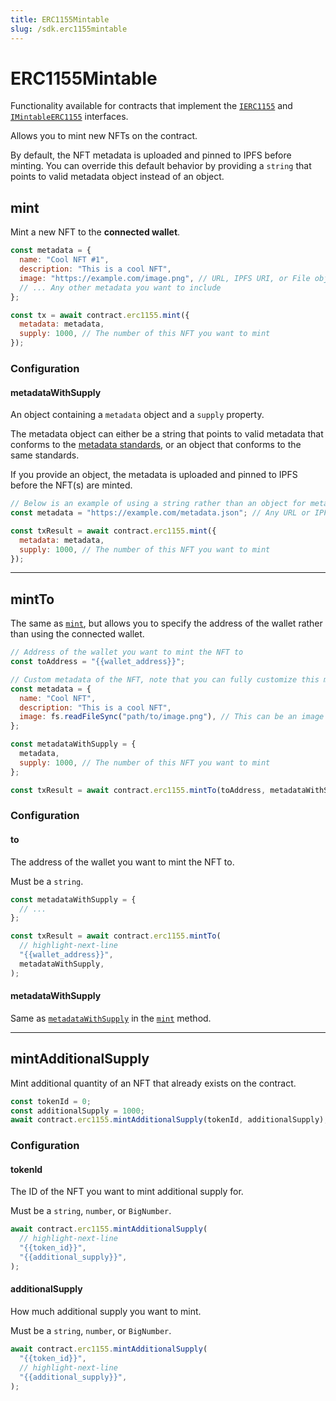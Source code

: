 ```yaml
---
title: ERC1155Mintable
slug: /sdk.erc1155mintable
---
```


# ERC1155Mintable

Functionality available for contracts that implement the
[`IERC1155`](/contracts/IERC1155) and
[`IMintableERC1155`](/contracts/IMintableERC1155) interfaces.

Allows you to mint new NFTs on the contract.

By default, the NFT metadata is uploaded and pinned to IPFS before minting.
You can override this default behavior by providing a `string` that points to valid metadata object instead of an object.

## mint

Mint a new NFT to the **connected wallet**.

```javascript
const metadata = {
  name: "Cool NFT #1",
  description: "This is a cool NFT",
  image: "https://example.com/image.png", // URL, IPFS URI, or File object
  // ... Any other metadata you want to include
};

const tx = await contract.erc1155.mint({
  metadata: metadata,
  supply: 1000, // The number of this NFT you want to mint
});
```

### Configuration

#### metadataWithSupply

An object containing a `metadata` object and a `supply` property.

The metadata object can either be a string that points to valid metadata that
conforms to the [metadata standards](https://docs.opensea.io/docs/metadata-standards#metadata-structure),
or an object that conforms to the same standards.

If you provide an object, the metadata is uploaded and pinned to IPFS before
the NFT(s) are minted.

```javascript
// Below is an example of using a string rather than an object for metadata
const metadata = "https://example.com/metadata.json"; // Any URL or IPFS URI that points to metadata

const txResult = await contract.erc1155.mint({
  metadata: metadata,
  supply: 1000, // The number of this NFT you want to mint
});
```

<hr className="divider" />

## mintTo

The same as [`mint`](#mint), but allows you to specify the address of the wallet rather than using the connected wallet.

```javascript
// Address of the wallet you want to mint the NFT to
const toAddress = "{{wallet_address}}";

// Custom metadata of the NFT, note that you can fully customize this metadata with other properties.
const metadata = {
  name: "Cool NFT",
  description: "This is a cool NFT",
  image: fs.readFileSync("path/to/image.png"), // This can be an image url or file
};

const metadataWithSupply = {
  metadata,
  supply: 1000, // The number of this NFT you want to mint
};

const txResult = await contract.erc1155.mintTo(toAddress, metadataWithSupply);
```

### Configuration

#### to

The address of the wallet you want to mint the NFT to.

Must be a `string`.

```javascript
const metadataWithSupply = {
  // ...
};

const txResult = await contract.erc1155.mintTo(
  // highlight-next-line
  "{{wallet_address}}",
  metadataWithSupply,
);
```

#### metadataWithSupply

Same as [`metadataWithSupply`](#metadatawithsupply) in the [`mint`](#mint) method.

<hr className="divider" />

## mintAdditionalSupply

Mint additional quantity of an NFT that already exists on the contract.

```javascript
const tokenId = 0;
const additionalSupply = 1000;
await contract.erc1155.mintAdditionalSupply(tokenId, additionalSupply);
```

### Configuration

#### tokenId

The ID of the NFT you want to mint additional supply for.

Must be a `string`, `number`, or `BigNumber`.

```javascript
await contract.erc1155.mintAdditionalSupply(
  // highlight-next-line
  "{{token_id}}",
  "{{additional_supply}}",
);
```

#### additionalSupply

How much additional supply you want to mint.

Must be a `string`, `number`, or `BigNumber`.

```javascript
await contract.erc1155.mintAdditionalSupply(
  "{{token_id}}",
  // highlight-next-line
  "{{additional_supply}}",
);
```
